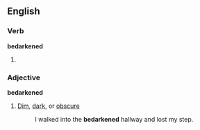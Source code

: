 ==English==

===Verb===
'''bedarkened'''

# {{past of|[[bedarken]]}}

===Adjective===
'''bedarkened'''

# [[dim|Dim]], [[dark]], or [[obscure]]
#: I walked into the '''bedarkened''' hallway and lost my step.